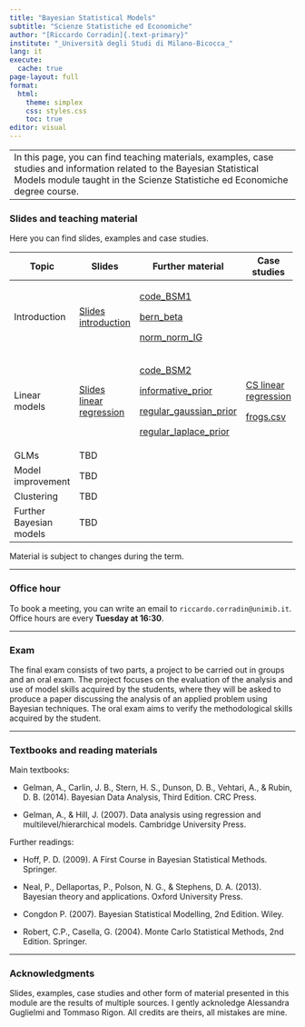 ```yaml
---
title: "Bayesian Statistical Models"
subtitle: "Scienze Statistiche ed Economiche"
author: "[Riccardo Corradin]{.text-primary}"
institute: "_Università degli Studi di Milano-Bicocca_"
lang: it
execute:
  cache: true
page-layout: full
format:
  html:
    theme: simplex
    css: styles.css
    toc: true
editor: visual
---
```


+--------------------------------------------------------------------------------------------------------------------------------------------------------------------------------------------------------+
| In this page, you can find teaching materials, examples, case studies and information related to the Bayesian Statistical Models module taught in the Scienze Statistiche ed Economiche degree course. |
+--------------------------------------------------------------------------------------------------------------------------------------------------------------------------------------------------------+

### Slides and teaching material

Here you can find slides, examples and case studies.

+-------------------------+---------------------------------------------------+------------------------------------------------------------+----------------------------------------------+
| Topic                   | Slides                                            | Further material                                           | Case studies                                 |
+=========================+===================================================+============================================================+==============================================+
| Introduction            | [Slides introduction](slides/intro.pdf)           | [code_BSM1](code/code_BSM1.R)                              |                                              |
|                         |                                                   |                                                            |                                              |
|                         |                                                   | [bern_beta](code/bernoulli_beta.stan)                      |                                              |
|                         |                                                   |                                                            |                                              |
|                         |                                                   | [norm_norm_IG](code/normal_normal_gamma.stan)              |                                              |
+-------------------------+---------------------------------------------------+------------------------------------------------------------+----------------------------------------------+
| Linear models           | [Slides linear regression](slides/linear_reg.pdf) | [code_BSM2](code/code_BSM2.R)                              | [CS linear regression](cs_files/CSfrogs.pdf) |
|                         |                                                   |                                                            |                                              |
|                         |                                                   | [informative_prior](code/informative_prior.stan)           | [frogs.csv](cs_files/frogs.csv)              |
|                         |                                                   |                                                            |                                              |
|                         |                                                   | [regular_gaussian_prior](code/regular_gaussian_prior.stan) |                                              |
|                         |                                                   |                                                            |                                              |
|                         |                                                   | [regular_laplace_prior](code/regular_laplace_prior.stan)   |                                              |
+-------------------------+---------------------------------------------------+------------------------------------------------------------+----------------------------------------------+
| GLMs                    | TBD                                               |                                                            |                                              |
+-------------------------+---------------------------------------------------+------------------------------------------------------------+----------------------------------------------+
| Model improvement       | TBD                                               |                                                            |                                              |
+-------------------------+---------------------------------------------------+------------------------------------------------------------+----------------------------------------------+
| Clustering              | TBD                                               |                                                            |                                              |
+-------------------------+---------------------------------------------------+------------------------------------------------------------+----------------------------------------------+
| Further Bayesian models | TBD                                               |                                                            |                                              |
+-------------------------+---------------------------------------------------+------------------------------------------------------------+----------------------------------------------+

Material is subject to changes during the term.

------------------------------------------------------------------------

### Office hour

To book a meeting, you can write an email to `riccardo.corradin@unimib.it`. Office hours are every **Tuesday at 16:30**.

------------------------------------------------------------------------

### Exam

The final exam consists of two parts, a project to be carried out in groups and an oral exam. The project focuses on the evaluation of the analysis and use of model skills acquired by the students, where they will be asked to produce a paper discussing the analysis of an applied problem using Bayesian techniques. The oral exam aims to verify the methodological skills acquired by the student.

------------------------------------------------------------------------

### Textbooks and reading materials

Main textbooks:

-   Gelman, A., Carlin, J. B., Stern, H. S., Dunson, D. B., Vehtari, A., & Rubin, D. B. (2014). Bayesian Data Analysis, Third Edition. CRC Press.

-   Gelman, A., & Hill, J. (2007). Data analysis using regression and multilevel/hierarchical models. Cambridge University Press.

Further readings:

-   Hoff, P. D. (2009). A First Course in Bayesian Statistical Methods. Springer.

-   Neal, P., Dellaportas, P., Polson, N. G., & Stephens, D. A. (2013). Bayesian theory and applications. Oxford University Press.

-   Congdon P. (2007). Bayesian Statistical Modelling, 2nd Edition. Wiley.

-   Robert, C.P., Casella, G. (2004). Monte Carlo Statistical Methods, 2nd Edition. Springer.

------------------------------------------------------------------------

### Acknowledgments

Slides, examples, case studies and other form of material presented in this module are the results of multiple sources. I gently acknoledge Alessandra Guglielmi and Tommaso Rigon. All credits are theirs, all mistakes are mine.
